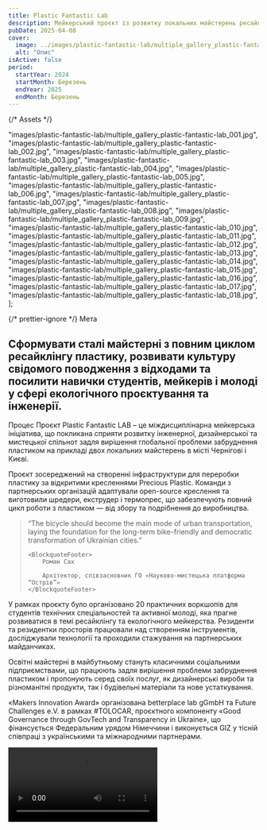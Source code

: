 ```yaml
---
title: Plastic Fantastic Lab
description: Мейкерський проєкт із розвитку локальних майстерень ресайклінгу в Києві та Чернігові, заснований на принципах спільнот Precious Plastic.
pubDate: 2025-04-08
cover:
  image: ../images/plastic-fantastic-lab/multiple_gallery_plastic-fantastic-lab_001.jpg
  alt: "Опис"
isActive: false
period:
  startYear: 2024
  startMonth: Березень
  endYear: 2025
  endMonth: Березень
---
```


{/* Assets */}

  "images/plastic-fantastic-lab/multiple_gallery_plastic-fantastic-lab_001.jpg",
  "images/plastic-fantastic-lab/multiple_gallery_plastic-fantastic-lab_002.jpg",
  "images/plastic-fantastic-lab/multiple_gallery_plastic-fantastic-lab_003.jpg",
  "images/plastic-fantastic-lab/multiple_gallery_plastic-fantastic-lab_004.jpg",
  "images/plastic-fantastic-lab/multiple_gallery_plastic-fantastic-lab_005.jpg",
  "images/plastic-fantastic-lab/multiple_gallery_plastic-fantastic-lab_006.jpg",
  "images/plastic-fantastic-lab/multiple_gallery_plastic-fantastic-lab_007.jpg",
  "images/plastic-fantastic-lab/multiple_gallery_plastic-fantastic-lab_008.jpg",
  "images/plastic-fantastic-lab/multiple_gallery_plastic-fantastic-lab_009.jpg",
  "images/plastic-fantastic-lab/multiple_gallery_plastic-fantastic-lab_010.jpg",
  "images/plastic-fantastic-lab/multiple_gallery_plastic-fantastic-lab_011.jpg",
  "images/plastic-fantastic-lab/multiple_gallery_plastic-fantastic-lab_012.jpg",
  "images/plastic-fantastic-lab/multiple_gallery_plastic-fantastic-lab_013.jpg",
  "images/plastic-fantastic-lab/multiple_gallery_plastic-fantastic-lab_014.jpg",
  "images/plastic-fantastic-lab/multiple_gallery_plastic-fantastic-lab_015.jpg",
  "images/plastic-fantastic-lab/multiple_gallery_plastic-fantastic-lab_016.jpg",
  "images/plastic-fantastic-lab/multiple_gallery_plastic-fantastic-lab_017.jpg",
  "images/plastic-fantastic-lab/multiple_gallery_plastic-fantastic-lab_018.jpg",
];

{/* prettier-ignore */}
<TextContent>
  <Badge>Мета</Badge>
  ## Сформувати сталі майстерні з повним циклом ресайклінгу пластику, розвивати культуру свідомого поводження з відходами та посилити навички студентів, мейкерів і молоді у сфері екологічного проєктування та інженерії.
</TextContent>

<TextContent>
  <Badge>Процес</Badge>
Проєкт Plastic Fantastic LAB – це міждисциплінарна мейкерська ініціатива, що покликана сприяти розвитку інженерної, дизайнерської та мистецької спільнот задля вирішення глобальної проблеми забруднення пластиком на прикладі двох локальних майстерень в місті Чернігові і Києві.

Проєкт зосереджений на створенні інфраструктури для переробки пластику за відкритими кресленнями Precious Plastic. Команди з партнерських організацій адаптували open-source креслення та виготовили шредери, екструдер і термопрес, що забезпечують повний цикл роботи з пластиком — від збору та подрібнення до виробництва.

</TextContent>

<Blockquote>
<span>“</span>The bicycle should become the main mode of urban transportation,
laying the foundation for the long-term bike-friendly and democratic
transformation of Ukrainian cities.<span>”</span>

    <BlockquoteFooter>
        Роман Сах

        Архітектор, співзасновник ГО «Науково-мистецька платформа “Острів”»
    </BlockquoteFooter>

</Blockquote>

<TextContent>
У рамках проєкту було організовано 20 практичних воркшопів для студентів технічних спеціальностей та активної молоді, яка прагне розвиватися в темі ресайклінгу та екологічного мейкерства. Резиденти та резидентки просторів працювали над створенням інструментів, досліджували технології та проходили стажування на партнерських майданчиках.

Освітні майстерні в майбутньому стануть класичними соціальними підприємствами, що працюють задля вирішення проблеми забруднення пластиком і пропонують серед своїх послуг, як дизайнерські вироби та різноманітні продукти, так і будівельні матеріали та нове устаткування.

«Makers Innovation Award» організована betterplace lab gGmbH та Future Challenges e.V. в рамках #TOLOCAR, проєктного компоненту «Good Governance through GovTech and Transparency in Ukraine», що фінансується Федеральним урядом Німеччини і виконується GIZ у тісній співпраці з українськими та міжнародними партнерами.

</TextContent>

<Video src="https://www.youtube.com/embed/zczkZPV2ZVI?si=lw2dHSAEv06IuHaw" />

{/* prettier-ignore */}
  <TextContent>
    <Badge>Результат</Badge>

    <ResultList>
      - Відкрито Ostriv_Lab / Materials в Києві.
      - Виготовлено два Precious Plastic shredder версії PRO.
      - Виготовлено екструдер для майстерні Ostriv_Lab / Materials в Києві.
      - Виготовлено великий термопрес для майстерні Plastic Fantastic в Чернігові.
      - Адаптацію open-source креслень до українського ринку запчастин викладено у вільний доступ.
      - Проведено 20 практичних воркшопів з ресайклінгу.
      - Залучено більше 300 учасників і волонтерів.
    </ResultList>

  </TextContent>

<Logos>
  <div class="donor-logo">
    <MyPicture src={gizLogo} width={300} alt="GIZ logo" />
  </div>
  <Icon name="partners-politehnika-original" />
  <div class="donor-logo">
    <MyPicture src={knubaLogo} width={300} alt="KNUBA logo" />
  </div>
  <Icon name="partners-ostriv-original" />
  <Icon name="partners-tolocar-original" />
</Logos>

<MultiSlideGallery imagePaths={plasticFantasticLabImages} isFullscreen />
